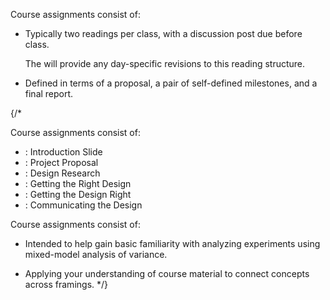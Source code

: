 
Course assignments consist of:

- <SiteLink linkKey={SiteLinks.assignmentsReadingsAndDiscussionPostsTop} />

  Typically two readings per class, with a discussion post due before class.

  The <SiteLink linkKey={SiteLinks.calendarTop} /> will provide any day-specific revisions to this reading structure.

- <SiteLink linkKey={SiteLinks.assignmentsProjectTop} />

  Defined in terms of a proposal, a pair of self-defined milestones, and a final report.


{/*

Course assignments consist of:

- <SiteLink linkKey={SiteLinks.assignment_0_top} outerComponent="span" />: Introduction Slide
- <SiteLink linkKey={SiteLinks.milestone_1_top} outerComponent="span" />: Project Proposal
- <SiteLink linkKey={SiteLinks.milestone_2_top} outerComponent="span" />: Design Research
- <SiteLink linkKey={SiteLinks.milestone_3_top} outerComponent="span" />: Getting the Right Design
- <SiteLink linkKey={SiteLinks.milestone_4_top} outerComponent="span" />: Getting the Design Right
- <SiteLink linkKey={SiteLinks.milestone_5_top} outerComponent="span" />: Communicating the Design


Course assignments consist of:


- <SiteLink linkKey={SiteLinks.assignmentsStatisticsLabTop} />

  Intended to help gain basic familiarity with analyzing experiments using mixed-model analysis of variance.

- <SiteLink linkKey={SiteLinks.assignmentsExamTop} />

  Applying your understanding of course material to connect concepts across framings.
*/}

